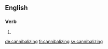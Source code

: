 ==English==

===Verb===
{{head|en|present participle}}

# {{present participle of|cannibalize|lang=en}}

[[de:cannibalizing]]
[[fr:cannibalizing]]
[[sv:cannibalizing]]
